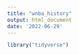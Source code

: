 ```yaml
---
title: "wnba_history"
output: html_document
date: '2022-06-29'
---
```


```r

library("tidyverse")

```

